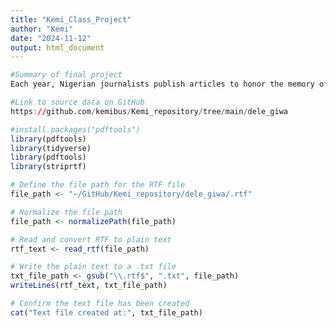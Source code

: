 ```yaml
---
title: "Kemi_Class_Project"
author: "Kemi"
date: "2024-11-12"
output: html_document
---
```


```r
#Summary of final project
Each year, Nigerian journalists publish articles to honor the memory of Dele Giwa, a trailblazing investigative journalist who was tragically killed by a parcel bomb delivered to his Lagos residence in 1986. This study takes a dive into these commemorative articles to identify the dominant themes in news and editorialized articles that commemorated the assassination of Dele Giwa. The study also aims to analyze differences in the commemoration during the military era (1987 to May 1999) and civilian (1999 to 2023).

```

```r
#Link to source data on GitHub
https://github.com/kemibus/Kemi_repository/tree/main/dele_giwa
```

```r
#install.packages("pdftools")
library(pdftools)
library(tidyverse)
library(pdftools)
library(striprtf)
```


```r
# Define the file path for the RTF file
file_path <- "~/GitHub/Kemi_repository/dele_giwa/.rtf"

# Normalize the file path
file_path <- normalizePath(file_path)

# Read and convert RTF to plain text
rtf_text <- read_rtf(file_path)

# Write the plain text to a .txt file
txt_file_path <- gsub("\\.rtf$", ".txt", file_path)
writeLines(rtf_text, txt_file_path)

# Confirm the text file has been created
cat("Text file created at:", txt_file_path)

```
